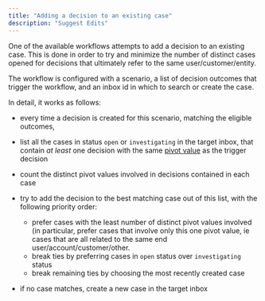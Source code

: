 ```yaml
---
title: "Adding a decision to an existing case"
description: "Suggest Edits"
---
```


One of the available workflows attempts to add a decision to an existing case. This is done in order to try and minimize the number of distinct cases opened for decisions that ultimately refer to the same user/customer/entity.

The workflow is configured with a scenario, a list of decision outcomes that trigger the workflow, and an inbox id in which to search or create the case.

In detail, it works as follows:

* every time a decision is created for this scenario, matching the eligible outcomes,

* list all the cases in status `open` or `investigating` in the target inbox, that contain *at least* one decision with the same [pivot value]() as the trigger decision

* count the distinct pivot values involved in decisions contained in each case

* try to add the decision to the best matching case out of this list, with the following priority order:

  * prefer cases with the least number of distinct pivot values involved (in particular, prefer cases that involve only this one pivot value, ie cases that are all related to the same end user/account/customer/other.
  * break ties by preferring cases in `open` status over `investigating` status
  * break remaining ties by choosing the most recently created case

* if no case matches, create a new case in the target inbox
